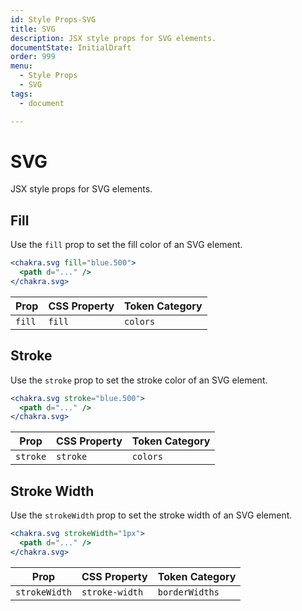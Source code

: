 ```yaml
---
id: Style Props-SVG
title: SVG
description: JSX style props for SVG elements.
documentState: InitialDraft
order: 999
menu:
  - Style Props
  - SVG
tags:
  - document

---
```



# SVG

JSX style props for SVG elements.

## Fill

Use the `fill` prop to set the fill color of an SVG element.

```jsx
<chakra.svg fill="blue.500">
  <path d="..." />
</chakra.svg>
```

| Prop   | CSS Property | Token Category |
| ------ | ------------ | -------------- |
| `fill` | `fill`       | `colors`       |

## Stroke

Use the `stroke` prop to set the stroke color of an SVG element.

```jsx
<chakra.svg stroke="blue.500">
  <path d="..." />
</chakra.svg>
```

| Prop     | CSS Property | Token Category |
| -------- | ------------ | -------------- |
| `stroke` | `stroke`     | `colors`       |

## Stroke Width

Use the `strokeWidth` prop to set the stroke width of an SVG element.

```jsx
<chakra.svg strokeWidth="1px">
  <path d="..." />
</chakra.svg>
```

| Prop          | CSS Property   | Token Category |
| ------------- | -------------- | -------------- |
| `strokeWidth` | `stroke-width` | `borderWidths` |
